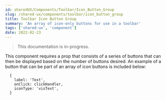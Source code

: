 ```yaml
---
id: sharedUX/Components/Toolbar/Icon_Button_Group
slug: /shared-ux/components/toolbar/icon_button_group
title: Toolbar Icon Button Group
summary: 'An array of icon-only buttons for use in a toolbar'
tags: ['shared-ux', 'component']
date: 2022-02-23
---
```


> This documentation is in-progress.

This component requires a prop that consists of a series of buttons that can then be displayed based on the number of buttons desired. An example of a button that can be part of an array of icon buttons is included below:

```
  {
    label: 'Text',
    onClick: clickHandler,
    iconType: 'visText',
  }
```
